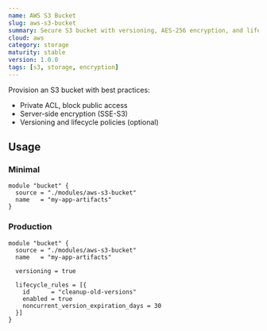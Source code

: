 ```yaml
---
name: AWS S3 Bucket
slug: aws-s3-bucket
summary: Secure S3 bucket with versioning, AES-256 encryption, and lifecycle policies.
cloud: aws
category: storage
maturity: stable
version: 1.0.0
tags: [s3, storage, encryption]
---
```


Provision an S3 bucket with best practices:

- Private ACL, block public access
- Server-side encryption (SSE-S3)
- Versioning and lifecycle policies (optional)

## Usage

### Minimal

```hcl
module "bucket" {
  source = "./modules/aws-s3-bucket"
  name   = "my-app-artifacts"
}
```

### Production

```hcl
module "bucket" {
  source = "./modules/aws-s3-bucket"
  name   = "my-app-artifacts"

  versioning = true

  lifecycle_rules = [{
    id      = "cleanup-old-versions"
    enabled = true
    noncurrent_version_expiration_days = 30
  }]
}
```


